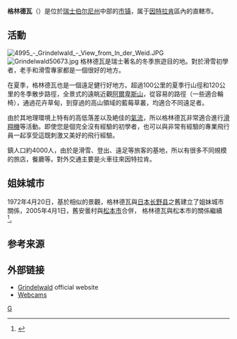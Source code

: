{{Infobox settlement
| name = 格林德瓦
| native_name = Grindelwald
| nickname = 
| settlement_type = 市镇
| image_skyline = File:Grindelwald View 02.jpg
| imagesize = 
| image_caption = 格林德瓦风光
| image_flag = 
| flag_size = 
| image_seal = File:Grindelwald-coat of arms.svg
| seal_size = 100x80px
| image_shield = 
| pushpin_map = Switzerland
| pushpin_label_position = bottom
| subdivision_type = 国家
| subdivision_name = {{CHE}}
| subdivision_type1 = [[瑞士行政区划|州]]
| subdivision_name1 = [[File:Wappen_Bern_matt.svg|15px]] [[伯尔尼州|伯尔尼州]]
| subdivision_type2 = [[区_(瑞士)|区]]
| subdivision_name2 = [[因特拉肯-上哈斯利区|因特拉肯-上哈斯利区]]
| subdivision_type3 = 
| leader_title = 
| leader_name = 
| established_title = 
| established_date = 
| established_title2 = 
| established_date2 = 
| elevation_m = 1034
| area_total_km2 = 171.1
| population_as_of = 2018年12月31日
| population_total = 3801
| population_density_km2 = auto
| timezone = [[欧洲中部时间|CET]]
| utc_offset = +1
| timezone_DST = [[欧洲中部夏令时间|CEST]]
| utc_offset_DST = +2
| coordinates = {{coord|46|37|33|N|8|2|0|E|region:|display=inline}}
| postal_code_type = [[邮编|邮编]]
| postal_code = 3818
| area_code = 
| blank_name = 
| blank_info = 
| website = {{url|www.gemeinde-grindelwald.ch}}
}}

'''格林德瓦'''（{{lang-de|Grindelwald}}）是位於[[瑞士|瑞士]][[伯尔尼州|伯尔尼州]]中部的[[瑞士的市镇|市镇]]，属于[[因特拉肯|因特拉肯]]區內的直轄市。

== 活動 ==
[[File:4995_-_Grindelwald_-_View_from_In_der_Weid.JPG|thumb]]
[[File:Grindelwald50673.jpg|thumb]]
格林德瓦是瑞士著名的冬季旅遊目的地。對於滑雪初學者，老手和滑雪專家都是一個很好的地方。 

在夏季，格林德瓦也是一個遠足健行好地方。超過100公里的夏季行山徑和120公里的冬季散步路徑，全景式的遠眺近觀[[阿爾卑斯山|阿爾卑斯山]]，從容易的路徑（一些適合輪椅），通過花卉草甸，到穿過的高山領域的藍莓草叢，均適合不同遠足者。

由於其地理環境上特有的高低落差以及絶佳的[[氣流|氣流]]，所以格林德瓦非常適合進行[[滑翔機|滑翔機]]等活動。即使您是個完全沒有經驗的初學者，也可以與非常有經驗的專業飛行員一起享受這既刺激又美好的飛行經驗。

鎮人口約4000人，由於是滑雪、登出、遠足等旅客的基地，所以有很多不同規模的旅店，餐廳等。對外交通主要是火車往來因特拉肯。

== 姐妹城市 ==
1972年4月20日，基於相似的景觀，格林德瓦與[[日本|日本]][[长野县|长野县]]之舊{{link-en|安曇村|Azumi, Nagano}}建立了姐妹城市關係，2005年4月1日，舊安曇村與[[松本市|松本市]]合併，
格林德瓦與松本市的關係繼續<ref>{{cite news | language = | author = | coauthors = | url =https://www.eda.admin.ch/countries/japan/it/home/attualita/novita.html/content/countries/japan/en/meta/news/2017/april/celebrating-45-years-of-sister-city-partnership-between-matsumot | title =Celebrating 45 years of sister city partnership between Matsumoto and Grindelwald | work = | publisher =[[The_Federal_Council|The Federal Council]] | pages = | date = | accessdate = | archive-date =2019-08-01 | archive-url =https://web.archive.org/web/20190801031323/https://www.eda.admin.ch/countries/japan/it/home/attualita/novita.html/content/countries/japan/en/meta/news/2017/april/celebrating-45-years-of-sister-city-partnership-between-matsumot | dead-url =no }}</ref>。

== 参考来源 ==
{{reflist}}

== 外部链接 ==
* [http://www.grindelwald.com Grindelwald] {{Wayback|url=http://www.grindelwald.com/ |date=20080705084208 }} official website 
* [http://www.swisspanorama.com/ Webcams] {{Wayback|url=http://www.swisspanorama.com/ |date=20120204073425 }}

[[Category:伯恩州的市镇|G]]